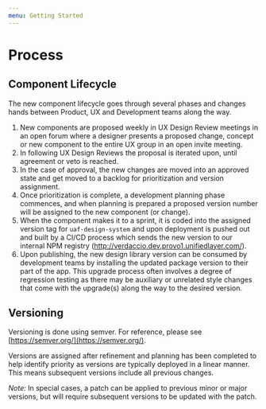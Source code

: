 ```yaml
---
menu: Getting Started
---
```


# Process

## Component Lifecycle

The new component lifecycle goes through several phases and changes hands between Product, UX and Development teams along the way.

1. New components are proposed weekly in UX Design Review meetings in an open forum where a designer presents a proposed change, concept or new component to the entire UX group in an open invite meeting.
2. In following UX Design Reviews the proposal is iterated upon, until agreement or veto is reached.
3. In the case of approval, the new changes are moved into an approved state and get moved to a backlog for prioritization and version assignment.
4. Once prioritization is complete, a development planning phase commences, and when planning is prepared a proposed version number will be assigned to the new component (or change).
5. When the component makes it to a sprint, it is coded into the assigned version tag for `uaf-design-system` and upon deployment is pushed out and built by a CI/CD process which sends the new version to our internal NPM registry (http://verdaccio.dev.provo1.unifiedlayer.com/).
6. Upon publishing, the new design library version can be consumed by development teams by installing the updated package version to their part of the app. This upgrade process often involves a degree of regression testing as there may be auxiliary or unrelated style changes that come with the upgrade(s) along the way to the desired version.

## Versioning

Versioning is done using semver. For reference, please see [https://semver.org/](https://semver.org/).

Versions are assigned after refinement and planning has been completed to help identify priority as versions are typically deployed in a linear manner. This means subsequent versions include all previous changes.

_Note:_ In special cases, a patch can be applied to previous minor or major versions, but will require subsequent versions to be updated with the patch.
